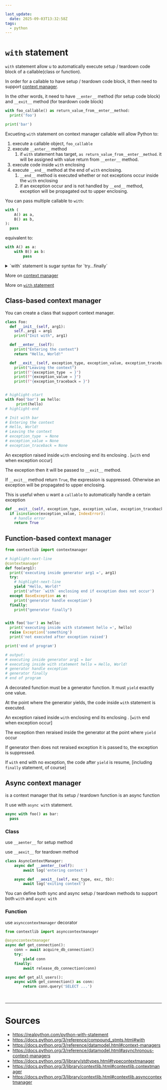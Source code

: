 ```yaml
---

last_update:
  date: 2025-09-03T13:32:58Z
tags:
  - python
---
```


# `with` statement

`with` statement allow u to automatically execute setup / teardown code block of a callable(class or function).

In order for a callable to have setup / teardown code block, it then need to support [context manager](https://docs.python.org/3/reference/datamodel.html#context-managers).

In the other words, it need to have `__enter__` method (for setup code block) and `__exit__` method (for teardown code block)

```python title= showLineNumbers
with foo_callable() as return_value_from__enter__method:
  print('foo')

print('bar')
```
Excueting `with` statement on context manager callable will allow Python to:

1. execute a callable object, `foo_callable`
1. execute `__enter__` method
    1. if `with` statement has target, `as return_value_from__enter__method`. it will be assigned with value return from `__enter__` method.
1. execute code inside `with` enclosing
1. execute `__end__` method at the end of `with` enclosing.
    1. `__end__` method is executed whether or not exceptions occur inside the `with` enclosing 
    1. if an exception occur and is not handled by `__end__` method, exception will be propagated out to upper enclosing.


<Admonition type="tip" title="tip"> 

You can pass multiple callable to `with`:
```python title= showLineNumbers
with (
    A() as a,
    B() as b,
):
  pass
```

equivalent to:
```python title= showLineNumbers
with A() as a:
    with B() as b:
        pass
```

</Admonition>


<details>

<summary> `with` statement is sugar syntax for `try...finally` </summary>

Opening file with `with`:
```python title= showLineNumbers
with open("hello.txt", "w") as file:
  file.write("Hello, World!")
```

with `try...finally`:
```python title= showLineNumbers
file = open("hello.txt", "w")

try:
    file.write("Hello, World!")
finally:
    file.close()
```

</details>


<Admonition type="info" title="info"> 

More on [context manager](https://docs.python.org/3/reference/datamodel.html#context-managers)

</Admonition>

<Admonition type="info" title="info"> 

More on [`with` statement](https://docs.python.org/3/reference/compound_stmts.html#with)

</Admonition>

## Class-based context manager

You can create a class that support context manager.

```python title= showLineNumbers
class Foo:
  def __init__(self, arg1):
    self._arg1 = arg1
    print("Init with", arg1)

  def __enter__(self):
    print("Entering the context")
    return "Hello, World!"

  def __exit__(self, exception_type, exception_value, exception_traceback):
    print("Leaving the context")
    print(f"{exception_type  = }")
    print(f"{exception_value = }")
    print(f"{exception_traceback = }")


# highlight-start
with Foo('bar') as hello:
     print(hello)
# highlight-end

# Init with bar
# Entering the context
# Hello, World!
# Leaving the context
# exception_type  = None
# exception_value = None
# exception_traceback = None
```

<Admonition type="note" title="note"> 

An exception raised inside `with` enclosing <Color color="var(--secondary-font-color)"> end its enclosing </Color>. [`with` end when exception occur]

The exception then it will be passed to `__exit__` method.

</Admonition>

<Admonition type="note" title="note"> 

If `__exit__` method return `True`, the expression is suppressed. Otherwise an exception will be propagated to upper enclosing.

<Admonition type="tip" title="tip"> 

This is useful when u want a `callable` to automatically handle a certain exception

```python title= showLineNumbers
def __exit__(self, exception_type, exception_value, exception_traceback):
  if isinstance(exception_value, IndexError):
    # handle error
    return True
```

</Admonition>

</Admonition>

## Function-based context manager

```python title= showLineNumbers
from contextlib import contextmanager

# highlight-next-line
@contextmanager
def foo(arg1):
  print('executing inside generator arg1 =', arg1)
  try:
    # highlight-next-line
    yield "Hello, World!"
    print('after `with` enclosing end if exception does not occur')
  except BaseException as e:
    print('generator handle exception')
  finally:
    print("generator finally")


with foo('bar') as hello:
  print('executing inside with statement hello =', hello)
  raise Exception('something')
  print('not executed after exception raised')

print('end of program')

# output:
# executing inside generator arg1 = bar
# executing inside with statement hello = Hello, World!
# generator handle exception
# generator finally
# end of program
```

<Admonition type="note" title="note"> 

A decorated function must be a generator function. It must `yield` <Color color="var(--primary-font-color)"> exactly one value</Color>.

</Admonition>

<Admonition type="note" title="note"> 

At the point where the generator yields, the code inside `with` statement is executed.

</Admonition>

<Admonition type="note" title="note"> 

An exception raised inside `with` enclosing <Color color="var(--secondary-font-color)"> end its enclosing </Color>. [`with` end when exception occur]

The exception then reraised inside the generator at the point where `yield` occur

If generator then does not reraised exception it is passed to, the exception is suppressed.

</Admonition>

<Admonition type="note" title="note"> 

If `with` end with no exception, the code after `yield` is resume, [including `finally` statement, of course]

</Admonition>


## Async context manager

is a context manager that its setup / teardown function is an async function

It use with `async with` statement.

```python title= showLineNumbers
async with foo() as bar:
  pass
```

### Class

use `__aenter__` for setup method

use `__aexit__` for teardown method

```python title= showLineNumbers
class AsyncContextManager:
    async def __aenter__(self):
        await log('entering context')

    async def __aexit__(self, exc_type, exc, tb):
        await log('exiting context')
```

<Admonition type="tip" title="tip"> 

You can define both sync and async setup / teardown methods to support both `with` and `async with`

</Admonition>

### Function

use `asynccontextmanager` decorator

```python title= showLineNumbers
from contextlib import asynccontextmanager

@asynccontextmanager
async def get_connection():
    conn = await acquire_db_connection()
    try:
        yield conn
    finally:
        await release_db_connection(conn)

async def get_all_users():
    async with get_connection() as conn:
        return conn.query('SELECT ...')
```


<br/>

---

# Sources

- https://realpython.com/python-with-statement
- https://docs.python.org/3/reference/compound_stmts.html#with
- https://docs.python.org/3/reference/datamodel.html#context-managers
- https://docs.python.org/3/reference/datamodel.html#asynchronous-context-managers
- https://docs.python.org/3/library/stdtypes.html#typecontextmanager
- https://docs.python.org/3/library/contextlib.html#contextlib.contextmanager
- https://docs.python.org/3/library/contextlib.html#contextlib.asynccontextmanager
